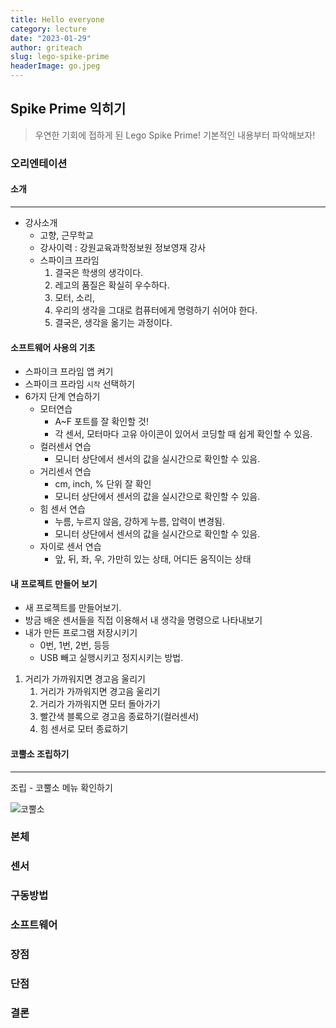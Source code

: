 ```yaml
---
title: Hello everyone
category: lecture
date: "2023-01-29"
author: griteach
slug: lego-spike-prime
headerImage: go.jpeg
---
```


## Spike Prime 익히기

> 우연한 기회에 접하게 된 Lego Spike Prime! 기본적인 내용부터 파악해보자!

### 오리엔테이션

#### 소개

---

- 강사소개
  - 고향, 근무학교
  - 강사이력 : 강원교육과학정보원 정보영재 강사
  - 스파이크 프라임
    1.  결국은 학생의 생각이다.
    2.  레고의 품질은 확실히 우수하다.
    3.  모터, 소리,
    4.  우리의 생각을 그대로 컴퓨터에게 명령하기 쉬어야 한다.
    5.  결국은, 생각을 옮기는 과정이다.

#### 소프트웨어 사용의 기초

- 스파이크 프라임 앱 켜기
- 스파이크 프라임 `시작` 선택하기
- 6가지 단계 연습하기
  - 모터연습
    - A~F 포트를 잘 확인할 것!
    - 각 센서, 모터마다 고유 아이콘이 있어서 코딩할 때 쉽게 확인할 수 있음.
  - 컬러센서 연습
    - 모니터 상단에서 센서의 값을 실시간으로 확인할 수 있음.
  - 거리센서 연습
    - cm, inch, % 단위 잘 확인
    - 모니터 상단에서 센서의 값을 실시간으로 확인할 수 있음.
  - 힘 센서 연습
    - 누름, 누르지 않음, 강하게 누름, 압력이 변경됨.
    - 모니터 상단에서 센서의 값을 실시간으로 확인할 수 있음.
  - 자이로 센서 연습
    - 앞, 뒤, 좌, 우, 가만히 있는 상태, 어디든 움직이는 상태

#### 내 프로젝트 만들어 보기

- 새 프로젝트를 만들어보기.
- 방금 배운 센서들을 직접 이용해서 내 생각을 명령으로 나타내보기
- 내가 만든 프로그램 저장시키기
  - 0번, 1번, 2번, 등등
  - USB 빼고 실행시키고 정지시키는 방법.

1. 거리가 가까워지면 경고음 울리기
   1. 거리가 가까워지면 경고음 울리기
   2. 거리가 가까워지면 모터 돌아가기
   3. 빨간색 블록으로 경고음 종료하기(컬러센서)
   4. 힘 센서로 모터 종료하기

#### 코뿔소 조립하기

---

조립 - 코뿔소 메뉴 확인하기

![코뿔소](./screenshot1.png)

### 본체

### 센서

### 구동방법

### 소프트웨어

### 장점

### 단점

### 결론
